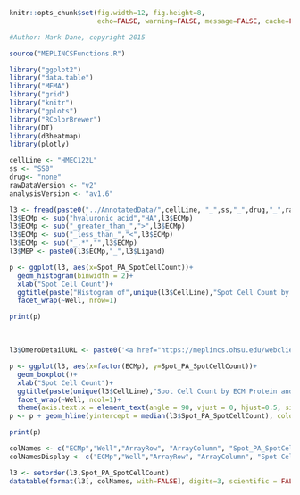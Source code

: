 
```r
knitr::opts_chunk$set(fig.width=12, fig.height=8,
                      echo=FALSE, warning=FALSE, message=FALSE, cache=FALSE)

```


```r
#Author: Mark Dane, copyright 2015

source("MEPLINCSFunctions.R")

```



```r
library("ggplot2")
library("data.table")
library("MEMA")
library("grid")
library("knitr")
library("gplots")
library("RColorBrewer")
library(DT)
library(d3heatmap)
library(plotly)

cellLine <- "HMEC122L"
ss <- "SS0"
drug<- "none"
rawDataVersion <- "v2"
analysisVersion <- "av1.6"
```

```r

l3 <- fread(paste0("../AnnotatedData/",cellLine, "_",ss,"_",drug,"_",rawDataVersion,"_",analysisVersion,"_Level3.txt"), showProgress = FALSE)
l3$ECMp <- sub("hyaluronic_acid","HA",l3$ECMp)
l3$ECMp <- sub("_greater_than_",">",l3$ECMp)
l3$ECMp <- sub("_less_than_","<",l3$ECMp)
l3$ECMp <- sub("_.*","",l3$ECMp)
l3$MEP <- paste0(l3$ECMp,"_",l3$Ligand)

```


```r

p <- ggplot(l3, aes(x=Spot_PA_SpotCellCount))+
  geom_histogram(binwidth = 2)+
  xlab("Spot Cell Count")+
  ggtitle(paste("Histogram of",unique(l3$CellLine),"Spot Cell Count by Well for plate",unique(l3$Barcode)))+
  facet_wrap(~Well, nrow=1)

print(p)

```

<br>

```r

l3$OmeroDetailURL <- paste0('<a href="https://meplincs.ohsu.edu/webclient/img_detail/',l3$ImageID,'/"',' target="_blank">Omero</a>')

p <- ggplot(l3, aes(x=factor(ECMp), y=Spot_PA_SpotCellCount))+
  geom_boxplot()+
  xlab("Spot Cell Count")+
  ggtitle(paste(unique(l3$CellLine),"Spot Cell Count by ECM Protein and Well for plate",unique(l3$Barcode)))+
  facet_wrap(~Well, ncol=1)+
  theme(axis.text.x = element_text(angle = 90, vjust = 0, hjust=0.5, size=rel(1)), axis.text.y = element_text(angle = 0, vjust = 0.5, hjust=1, size=rel(1)), plot.title = element_text(size = rel(1)),legend.text=element_text(size = rel(.3)),legend.title=element_text(size = rel(.3)))
p <- p + geom_hline(yintercept = median(l3$Spot_PA_SpotCellCount), colour="blue", alpha=.5)

print(p)

```

```r

colNames <- c("ECMp","Well","ArrayRow", "ArrayColumn", "Spot_PA_SpotCellCount", "OmeroDetailURL")
colNamesDisplay <- c("ECMp","Well","ArrayRow", "ArrayColumn", "Spot Cell Count", "Image")

l3 <- setorder(l3,Spot_PA_SpotCellCount)
datatable(format(l3[, colNames, with=FALSE], digits=3, scientific = FALSE, nsmall=0), options = list(pageLength = 5), colnames = colNamesDisplay, escape=FALSE)
```